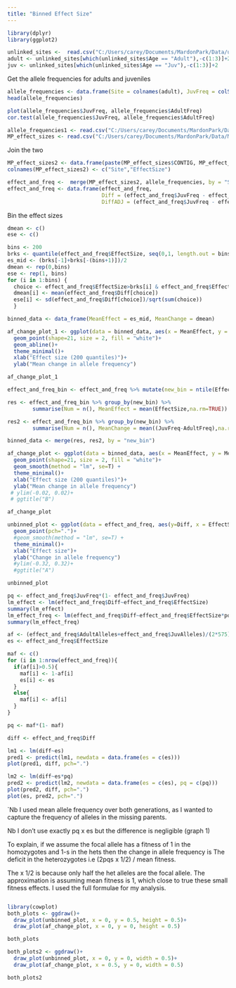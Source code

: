 ---
title: "Binned Effect Size"
---
```{r}
library(dplyr)
library(ggplot2)
```
```{r}
unlinked_sites <-  read.csv("C:/Users/carey/Documents/MardonPark/Data/unlinked_sites.csv")
adult <- unlinked_sites[which(unlinked_sites$Age == "Adult"),-c(1:3)]+2
juv <- unlinked_sites[which(unlinked_sites$Age == "Juv"),-c(1:3)]+2
```
Get the allele frequencies for adults and juveniles
```{r}
allele_frequencies <- data.frame(Site = colnames(adult), JuvFreq = colSums(juv)/453, AdultFreq = colSums(adult)/129)
head(allele_frequencies)
```
```{r}
plot(allele_frequencies$JuvFreq, allele_frequencies$AdultFreq)
cor.test(allele_frequencies$JuvFreq, allele_frequencies$AdultFreq)
```


```{r}
allele_frequencies1 <- read.csv("C:/Users/carey/Documents/MardonPark/Data/allele_frequencies.csv")
MP_effect_sizes <- read.csv("C:/Users/carey/Documents/MardonPark/Data/MP_effect_sizes.csv")
```

Join the two
```{r}
MP_effect_sizes2 <- data.frame(paste(MP_effect_sizes$CONTIG, MP_effect_sizes$SNP, sep = "_"), MP_effect_sizes$EffectSize)
colnames(MP_effect_sizes2) <- c("Site","EffectSize")
```

```{r}
effect_and_freq <-  merge(MP_effect_sizes2, allele_frequencies, by = "Site")
effect_and_freq <- data.frame(effect_and_freq,
                              Diff = (effect_and_freq$JuvFreq - effect_and_freq$AdultFreq),
                              DiffADJ = (effect_and_freq$JuvFreq - effect_and_freq$AdultFreq)/effect_and_freq$AdultFre)
```
Bin the effect sizes

```{r}
dmean <- c()
ese <- c()

bins <- 200
brks <- quantile(effect_and_freq$EffectSize, seq(0,1, length.out = bins+1))
es_mid <- (brks[-1]+brks[-(bins+1)])/2
dmean <- rep(0,bins)
ese <- rep(1, bins)
for (i in 1:bins) {
  choice <- effect_and_freq$EffectSize>brks[i] & effect_and_freq$EffectSize<brks[i+1]
  dmean[i] <- mean(effect_and_freq$Diff[choice])
  ese[i] <- sd(effect_and_freq$Diff[choice])/sqrt(sum(choice))
  }

binned_data <- data_frame(MeanEffect = es_mid, MeanChange = dmean)
```
```{r}
af_change_plot_1 <- ggplot(data = binned_data, aes(x = MeanEffect, y = MeanChange/2))+
  geom_point(shape=21, size = 2, fill = "white")+
  geom_abline()+
  theme_minimal()+
  xlab("Effect size (200 quantiles)")+
  ylab("Mean change in allele frequency")

af_change_plot_1
```

```{r}
effect_and_freq_bin <- effect_and_freq %>% mutate(new_bin = ntile(EffectSize, n=200))

res <- effect_and_freq_bin %>% group_by(new_bin) %>%
        summarise(Num = n(), MeanEffect = mean(EffectSize,na.rm=TRUE))

res2 <- effect_and_freq_bin %>% group_by(new_bin) %>%
        summarise(Num = n(), MeanChange = mean((JuvFreq-AdultFreq),na.rm=TRUE))

binned_data <- merge(res, res2, by = "new_bin")
```
```{r}
af_change_plot <- ggplot(data = binned_data, aes(x = MeanEffect, y = MeanChange/2))+
  geom_point(shape=21, size = 2, fill = "white")+
  geom_smooth(method = "lm", se=T) +
  theme_minimal()+
  xlab("Effect size (200 quantiles)")+
  ylab("Mean change in allele frequency")
 # ylim(-0.02, 0.02)+
 # ggtitle("B")

af_change_plot
```
```{r}
unbinned_plot <- ggplot(data = effect_and_freq, aes(y=Diff, x = EffectSize))+
  geom_point(pch=".")+
  #geom_smooth(method = "lm", se=T) +
  theme_minimal()+
  xlab("Effect size")+
  ylab("Change in allele frequency")
  #ylim(-0.32, 0.32)+
  #ggtitle("A")

unbinned_plot
```

```{r}
pq <- effect_and_freq$JuvFreq*(1- effect_and_freq$JuvFreq)
lm_effect <- lm(effect_and_freq$Diff~effect_and_freq$EffectSize)
summary(lm_effect)
lm_effect_freq <- lm(effect_and_freq$Diff~effect_and_freq$EffectSize*pq)
summary(lm_effect_freq)
```
```{r}
af <- (effect_and_freq$AdultAlleles+effect_and_freq$JuvAlleles)/(2*575)
es <- effect_and_freq$EffectSize

maf <- c()
for (i in 1:nrow(effect_and_freq)){
  if(af[i]>0.5){
    maf[i] <- 1-af[i]
    es[i] <- es
  }
  else{
    maf[i] <- af[i]
  }
}

pq <- maf*(1- maf)

diff <- effect_and_freq$Diff

lm1 <- lm(diff~es)
pred1 <- predict(lm1, newdata = data.frame(es = c(es)))
plot(pred1, diff, pch=".")

lm2 <- lm(diff~es*pq)
pred2 <- predict(lm2, newdata = data.frame(es = c(es), pq = c(pq)))
plot(pred2, diff, pch=".")
plot(es, pred2, pch=".")
```
`Nb I used mean allele frequency over both generations, as I wanted to capture the frequency of alleles in the missing parents.

Nb I don’t use exactly pq x es but the difference is negligible (graph 1)

To explain, if we assume the focal allele has a fitness of 1 in the homozygotes and 1-s in the hets then the change in allele frequency is 
The deficit in the heterozygotes i.e (2pqs x 1/2) / mean fitness. 

The x 1/2 is because only half the het alleles are the focal allele.  The approximation is assuming mean fitness is 1, which close to true these small fitness effects.
I used the full formulae for my analysis.

```{r}

```

```{r}
library(cowplot)
both_plots <- ggdraw()+
  draw_plot(unbinned_plot, x = 0, y = 0.5, height = 0.5)+
  draw_plot(af_change_plot, x = 0, y = 0, height = 0.5)

both_plots

both_plots2 <- ggdraw()+
  draw_plot(unbinned_plot, x = 0, y = 0, width = 0.5)+
  draw_plot(af_change_plot, x = 0.5, y = 0, width = 0.5)

both_plots2
```

